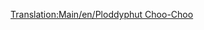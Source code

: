 [[Translation:Main/en/Ploddyphut Choo-Choo]]{{Template:Trenes/Es
|Imagen=[[File:en/Ploddyphutchoochoo.png]]
|Nombre=Ploddyphut Choo-Choo
|Precio=23.436 € (11.718 £)
|Velocidad=72 km/h (45 mph)
|Peso=85 t
|Potencia=400 CV (298 kW)
|Coste-anual=2,952 € (1,476 £)
|Diseño=1946
|Duración=20
|Capacidad=--
|Descripción=El tren más lento y más débil del clima Fantasía.
|Vida-real=Ficticio.
}}